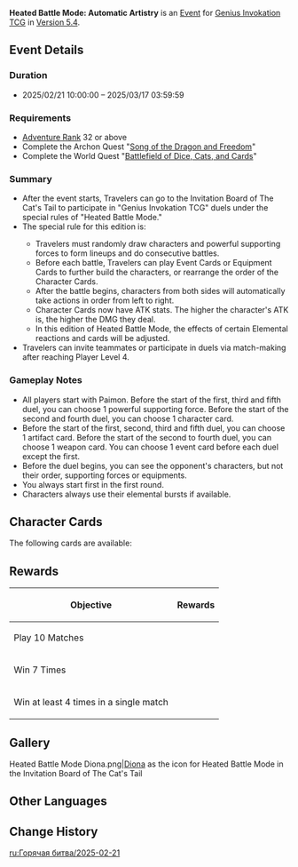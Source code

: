 {{Event
|name       = Heated Battle Mode: Automatic Artistry
|image      = Heated Battle Mode Automatic Artistry 2025-02-21.png
|type       = In-Game
|group      = Heated Battle Mode
|time_known = yes
|time_start = 2025-02-21 10:00:00
|time_end   = 2025-03-17 03:59:59
|link       = https://www.hoyolab.com/article/37148815
}}
'''Heated Battle Mode: Automatic Artistry''' is an [[Event]] for [[Genius Invokation TCG]] in [[Version 5.4]].

==Event Details==
===Duration===
* 2025/02/21 10:00:00 – 2025/03/17 03:59:59

===Requirements===
* [[Adventure Rank]] 32 or above
* Complete the Archon Quest "[[Song of the Dragon and Freedom]]"
* Complete the World Quest "[[Battlefield of Dice, Cats, and Cards]]"

===Summary===
* After the event starts, Travelers can go to the Invitation Board of The Cat's Tail to participate in "Genius Invokation TCG" duels under the special rules of "Heated Battle Mode."
* The special rule for this edition is: <section begin="special_rule" /><ul><li>Travelers must randomly draw characters and powerful supporting forces to form lineups and do consecutive battles.</li><li>Before each battle, Travelers can play Event Cards or Equipment Cards to further build the characters, or rearrange the order of the Character Cards.</li><li>After the battle begins, characters from both sides will automatically take actions in order from left to right.</li><li>Character Cards now have ATK stats. The higher the character's ATK is, the higher the DMG they deal.</li><li>In this edition of Heated Battle Mode, the effects of certain Elemental reactions and cards will be adjusted.</li></ul><section end="special_rule" />
* Travelers can invite teammates or participate in duels via match-making after reaching Player Level 4.

===Gameplay Notes===
* All players start with Paimon. Before the start of the first, third and fifth duel, you can choose 1 powerful supporting force. Before the start of the second and fourth duel, you can choose 1 character card.
* Before the start of the first, second, third and fifth duel, you can choose 1 artifact card. Before the start of the second to fourth duel, you can choose 1 weapon card. You can choose 1 event card before each duel except the first.
* Before the duel begins, you can see the opponent's characters, but not their order, supporting forces or equipments.
* You always start first in the first round.
* Characters always use their elemental bursts if available.

==Character Cards==
The following cards are available:

{{TCG Card|Chongyun|caption=1}}{{TCG Card|Kamisato Ayaka|caption=1}}{{TCG Card|Layla|caption=1}}{{TCG Card|Charlotte|caption=1}}{{TCG Card|Wriothesley|caption=1}}{{TCG Card|Xingqiu|caption=1}}{{TCG Card|Mona|caption=1}}{{TCG Card|Yelan|caption=1}}{{TCG Card|Furina|caption=1}}{{TCG Card|Hydro Tulpa|caption=1}}{{TCG Card|Consecrated Horned Crocodile|caption=1}}{{TCG Card|Diluc|caption=1}}{{TCG Card|Xiangling|caption=1}}{{TCG Card|Bennett|caption=1}}{{TCG Card|Yoimiya|caption=1}}{{TCG Card|Gaming|caption=1}}{{TCG Card|Fischl|caption=1}}{{TCG Card|Beidou|caption=1}}{{TCG Card|Raiden Shogun|caption=1}}{{TCG Card|Jean|caption=1}}{{TCG Card|Venti|caption=1}}{{TCG Card|Xiao|caption=1}}{{TCG Card|Zhongli|caption=1}}{{TCG Card|Yun Jin|caption=1}}{{TCG Card|Navia|caption=1}}{{TCG Card|Black Serpent Knight: Rockbreaker Ax|caption=1}}{{TCG Card|Tighnari|caption=1}}{{TCG Card|Nahida|caption=1}}{{TCG Card|Alhaitham|caption=1}}{{TCG Card|Kirara|caption=1}}{{TCG Card|Gluttonous Yumkasaur Mountain King|caption=1}}

==Rewards==
{|class="article-table"
!Objective
!Rewards
|-
|Play 10 Matches
|{{Card|Lucky Coin|1,000}}
|-
|Win 7 Times
|{{Card|Lucky Coin|1,000}}
|-
|Win at least 4 times in a single match
|{{Card|Lucky Coin|1,000}}
|}

==Gallery==
<gallery>
Heated Battle Mode Diona.png|[[Diona]] as the icon for Heated Battle Mode in the Invitation Board of The Cat's Tail
</gallery>

==Other Languages==
{{Other Languages|Heated Battle Mode/2024-11-22}}

==Change History==
{{Change History|5.4}}

[[ru:Горячая битва/2025-02-21]]